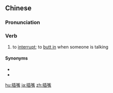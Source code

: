 ==Chinese==
{{zh-forms|alt=插喙-Min Nan}}

===Pronunciation===
{{zh-pron
|m=chāzuǐ
|c=caap3 zeoi2
|cat=v
}}

===Verb===
{{zh-verb}}

# to [[interrupt]]; to [[butt in]] when someone is talking

====Synonyms====
* {{zh-l|插話}}
* {{zh-l|插口}}

{{zh-cat|Advanced}}

[[hu:插嘴]]
[[ja:插嘴]]
[[zh:插嘴]]